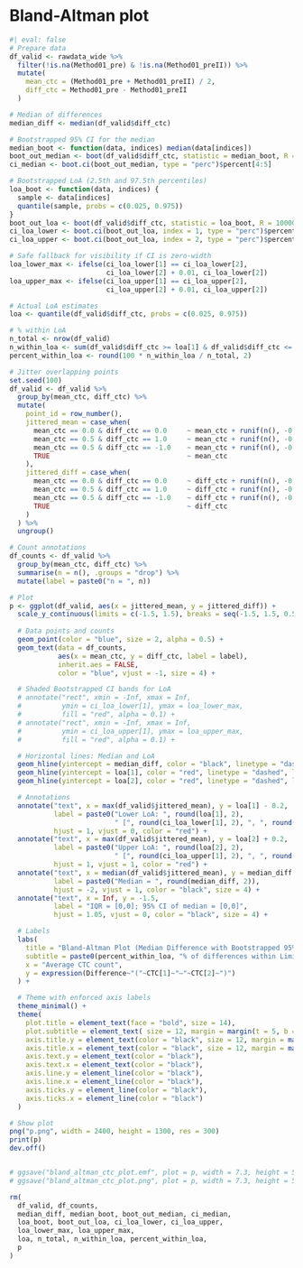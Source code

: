 # Bland-Altman plot
```r
#| eval: false
# Prepare data
df_valid <- rawdata_wide %>%
  filter(!is.na(Method01_pre) & !is.na(Method01_preII)) %>%
  mutate(
    mean_ctc = (Method01_pre + Method01_preII) / 2,
    diff_ctc = Method01_pre - Method01_preII
  )

# Median of differences
median_diff <- median(df_valid$diff_ctc)

# Bootstrapped 95% CI for the median
median_boot <- function(data, indices) median(data[indices])
boot_out_median <- boot(df_valid$diff_ctc, statistic = median_boot, R = 10000)
ci_median <- boot.ci(boot_out_median, type = "perc")$percent[4:5]

# Bootstrapped LoA (2.5th and 97.5th percentiles)
loa_boot <- function(data, indices) {
  sample <- data[indices]
  quantile(sample, probs = c(0.025, 0.975))
}
boot_out_loa <- boot(df_valid$diff_ctc, statistic = loa_boot, R = 10000)
ci_loa_lower <- boot.ci(boot_out_loa, index = 1, type = "perc")$percent[4:5]
ci_loa_upper <- boot.ci(boot_out_loa, index = 2, type = "perc")$percent[4:5]

# Safe fallback for visibility if CI is zero-width
loa_lower_max <- ifelse(ci_loa_lower[1] == ci_loa_lower[2],
                        ci_loa_lower[2] + 0.01, ci_loa_lower[2])
loa_upper_max <- ifelse(ci_loa_upper[1] == ci_loa_upper[2],
                        ci_loa_upper[2] + 0.01, ci_loa_upper[2])

# Actual LoA estimates
loa <- quantile(df_valid$diff_ctc, probs = c(0.025, 0.975))

# % within LoA
n_total <- nrow(df_valid)
n_within_loa <- sum(df_valid$diff_ctc >= loa[1] & df_valid$diff_ctc <= loa[2])
percent_within_loa <- round(100 * n_within_loa / n_total, 2)

# Jitter overlapping points
set.seed(100)
df_valid <- df_valid %>%
  group_by(mean_ctc, diff_ctc) %>%
  mutate(
    point_id = row_number(),
    jittered_mean = case_when(
      mean_ctc == 0.0 & diff_ctc == 0.0     ~ mean_ctc + runif(n(), -0.1, 0.1),
      mean_ctc == 0.5 & diff_ctc == 1.0     ~ mean_ctc + runif(n(), -0.02, 0.02),
      mean_ctc == 0.5 & diff_ctc == -1.0    ~ mean_ctc + runif(n(), -0.02, 0.02),
      TRUE                                  ~ mean_ctc
    ),
    jittered_diff = case_when(
      mean_ctc == 0.0 & diff_ctc == 0.0     ~ diff_ctc + runif(n(), -0.05, 0.05),
      mean_ctc == 0.5 & diff_ctc == 1.0     ~ diff_ctc + runif(n(), -0.02, 0.02),
      mean_ctc == 0.5 & diff_ctc == -1.0    ~ diff_ctc + runif(n(), -0.02, 0.02),
      TRUE                                  ~ diff_ctc
    )
  ) %>%
  ungroup()

# Count annotations
df_counts <- df_valid %>%
  group_by(mean_ctc, diff_ctc) %>%
  summarise(n = n(), .groups = "drop") %>%
  mutate(label = paste0("n = ", n))

# Plot
p <- ggplot(df_valid, aes(x = jittered_mean, y = jittered_diff)) +
  scale_y_continuous(limits = c(-1.5, 1.5), breaks = seq(-1.5, 1.5, 0.5)) +
  
  # Data points and counts
  geom_point(color = "blue", size = 2, alpha = 0.5) +
  geom_text(data = df_counts,
            aes(x = mean_ctc, y = diff_ctc, label = label),
            inherit.aes = FALSE,
            color = "blue", vjust = -1, size = 4) +

  # Shaded Bootstrapped CI bands for LoA
  # annotate("rect", xmin = -Inf, xmax = Inf,
  #          ymin = ci_loa_lower[1], ymax = loa_lower_max,
  #          fill = "red", alpha = 0.1) +
  # annotate("rect", xmin = -Inf, xmax = Inf,
  #          ymin = ci_loa_upper[1], ymax = loa_upper_max,
  #          fill = "red", alpha = 0.1) +

  # Horizontal lines: Median and LoA
  geom_hline(yintercept = median_diff, color = "black", linetype = "dashed", linewidth = 1, alpha = 0.5) +
  geom_hline(yintercept = loa[1], color = "red", linetype = "dashed", linewidth = 1, alpha = 0.5) +
  geom_hline(yintercept = loa[2], color = "red", linetype = "dashed", linewidth = 1, alpha = 0.5) +

  # Annotations
  annotate("text", x = max(df_valid$jittered_mean), y = loa[1] - 0.2,
           label = paste0("Lower LoA: ", round(loa[1], 2),
                          " [", round(ci_loa_lower[1], 2), ", ", round(ci_loa_lower[2], 2), "]"),
           hjust = 1, vjust = 0, color = "red") +
  annotate("text", x = max(df_valid$jittered_mean), y = loa[2] + 0.2,
           label = paste0("Upper LoA: ", round(loa[2], 2),
                          " [", round(ci_loa_upper[1], 2), ", ", round(ci_loa_upper[2], 2), "]"),
           hjust = 1, vjust = 1, color = "red") +
  annotate("text", x = median(df_valid$jittered_mean), y = median_diff + 0.25,
           label = paste0("Median = ", round(median_diff, 2)),
           hjust = -2, vjust = 1, color = "black", size = 4) +
  annotate("text", x = Inf, y = -1.5,
           label = "IQR = [0,0]; 95% CI of median = [0,0]",
           hjust = 1.05, vjust = 0, color = "black", size = 4) +

  # Labels
  labs(
    title = "Bland-Altman Plot (Median Difference with Bootstrapped 95% CI & LoA)",
    subtitle = paste0(percent_within_loa, "% of differences within Limits of Agreement"),
    x = "Average CTC count",
    y = expression(Difference~"("~CTC[1]~"–"~CTC[2]~")")
  ) +

  # Theme with enforced axis labels
  theme_minimal() +
  theme(
    plot.title = element_text(face = "bold", size = 14),
    plot.subtitle = element_text( size = 12, margin = margin(t = 5, b = 10)),
    axis.title.y = element_text(color = "black", size = 12, margin = margin(r = 5)),
    axis.title.x = element_text(color = "black", size = 12, margin = margin(t = 10)),
    axis.text.y = element_text(color = "black"),
    axis.text.x = element_text(color = "black"),
    axis.line.y = element_line(color = "black"),
    axis.line.x = element_line(color = "black"),
    axis.ticks.y = element_line(color = "black"),
    axis.ticks.x = element_line(color = "black")
  )

# Show plot
png("p.png", width = 2400, height = 1300, res = 300)
print(p)
dev.off()


# ggsave("bland_altman_ctc_plot.emf", plot = p, width = 7.3, height = 5, units = "in")
# ggsave("bland_altman_ctc_plot.png", plot = p, width = 7.3, height = 5, units = "in", dpi = 300)

rm(
  df_valid, df_counts,
  median_diff, median_boot, boot_out_median, ci_median,
  loa_boot, boot_out_loa, ci_loa_lower, ci_loa_upper,
  loa_lower_max, loa_upper_max,
  loa, n_total, n_within_loa, percent_within_loa,
  p
)

```